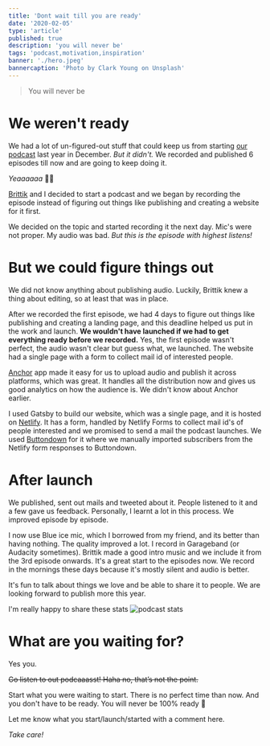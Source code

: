 ```yaml
---
title: 'Dont wait till you are ready'
date: '2020-02-05'
type: 'article'
published: true
description: 'you will never be'
tags: 'podcast,motivation,inspiration'
banner: './hero.jpeg'
bannercaption: 'Photo by Clark Young on Unsplash'
---
```


> You will never be

# We weren't ready

We had a lot of un-figured-out stuff that could keep us from starting [our podcast](http://learningcurve.dev) last year in December. _But it didn't._ We recorded and published 6 episodes till now and are going to keep doing it.

_Yeaaaaaa_ 🤸‍♂️

[Brittik](https://twitter.com/brittikbasu) and I decided to start a podcast and we began by recording the episode instead of figuring out things like publishing and creating a website for it first.

We decided on the topic and started recording it the next day. Mic's were not proper. My audio was bad. _But this is the episode with highest listens!_

# But we could figure things out

We did not know anything about publishing audio. Luckily, Brittik knew a thing about editing, so at least that was in place.

After we recorded the first episode, we had 4 days to figure out things like publishing and creating a landing page, and this deadline helped us put in the work and launch. **We wouldn't have launched if we had to get everything ready before we recorded.** Yes, the first episode wasn't perfect, the audio wasn't clear but guess what, we launched. The website had a single page with a form to collect mail id of interested people.

[Anchor](http://anchor.fm) app made it easy for us to upload audio and publish it across platforms, which was great. It handles all the distribution now and gives us good analytics on how the audience is. We didn't know about Anchor earlier.

I used Gatsby to build our website, which was a single page, and it is hosted on [Netlify](http://netlify.com). It has a form, handled by Netlify Forms to collect mail id's of people interested and we promised to send a mail the podcast launches. We used [Buttondown](http://buttondown.email) for it where we manually imported subscribers from the Netlify form responses to Buttondown.

# After launch

We published, sent out mails and tweeted about it. People listened to it and a few gave us feedback. Personally, I learnt a lot in this process. We improved episode by episode.

I now use Blue ice mic, which I borrowed from my friend, and its better than having nothing. The quality improved a lot. I record in Garageband (or Audacity sometimes). Brittik made a good intro music and we include it from the 3rd episode onwards. It's a great start to the episodes now. We record in the mornings these days because it's mostly silent and audio is better.

It's fun to talk about things we love and be able to share it to people. We are looking forward to publish more this year.

I'm really happy to share these stats
![podcast stats](https://dev-to-uploads.s3.amazonaws.com/i/0k56jj0cq2lgct3dn24v.png)

# What are you waiting for?

Yes you.

~~Go listen to out podcaaasst! Haha no, that’s not the point.~~

Start what you were waiting to start. There is no perfect time than now. And you don't have to be ready. You will never be 100% ready 💯

Let me know what you start/launch/started with a comment here.

_Take care!_

